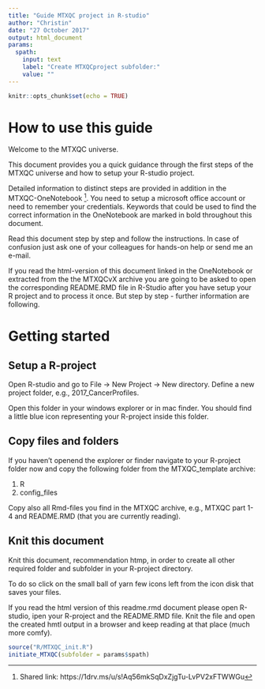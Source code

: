 ```yaml
---
title: "Guide MTXQC project in R-studio"
author: "Christin"
date: "27 October 2017"
output: html_document
params:
  spath:
    input: text
    label: "Create MTXQCproject subfolder:"
    value: ""
---
```


```r
knitr::opts_chunk$set(echo = TRUE)
```

# How to use this guide

Welcome to the MTXQC universe.

This document provides you a quick guidance through the first steps of the MTXQC universe and how to setup your R-studio project. 

Detailed information to distinct steps are provided in addition in the MTXQC-OneNotebook [^1]. You need to setup a microsoft office account or need to remember your credentials. Keywords that could be used to find the correct information in the OneNotebook are marked in bold throughout this document.

Read this document step by step and follow the instructions. In case of confusion just ask one of your colleagues for hands-on help or send me an e-mail.

If you read the html-version of this document linked in the OneNotebook or extracted from the the MTXQCvX archive you are going to be asked to open the corresponding README.RMD file in R-Studio after you have setup your R project and to process it once. But step by step - further information are following. 

[^1]: Shared link: https://1drv.ms/u/s!Aq56mkSqDxZjgTu-LvPV2xFTWWGu

# Getting started
## Setup a R-project

Open R-studio and go to File -> New Project -> New directory.
Define a new project folder, e.g., 2017_CancerProfiles.

Open this folder in your windows explorer or in mac finder. You should find a little blue icon representing your R-project inside this folder.

## Copy files and folders

If you haven't openend the explorer or finder navigate to your R-project folder now and
copy the following folder from the MTXQC_template archive:
  
  1. R
  2. config_files
  
Copy also all Rmd-files you find in the MTXQC archive, e.g., MTXQC part 1-4 and README.RMD (that you are currently reading).


## Knit this document

Knit this document, recommendation htmp, in order to create all other required folder and subfolder in your R-project directory.

To do so click on the small ball of yarn few icons left from the icon disk that saves your files.

If you read the html version of this readme.rmd document please open R-studio, ipen your R-project and the README.RMD file. Knit the file and open the created hmtl output in a browser and keep reading at that place (much more comfy).

```r

source("R/MTXQC_init.R")
initiate_MTXQC(subfolder = params$spath)

```




